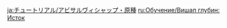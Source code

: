 {{Tutorial
|title    = Primordial Bathysmal Vishap
|subtitle = New Entry
|type     = Enemies
|icon     = Icon Tutorial Monster.png
|about    = Primordial Bathysmal Vishap
|image1   = Tutorial Enemies Primordial Bathysmal Vishap.png
|text1    = A predator that lies in wait within the pitch-dark watery depths. It appears to have adapted to some unknown power out in the deep seas, such that it can use elements other than Hydro... When it faces strong foes, it will use its powerful Cleansing Shower. Characters hit by this attack will {{Color|help|lose a certain amount of Elemental Energy}}. If they do not have sufficient Elemental Energy, they will {{Color|help|lose HP}}.
|sort     = 2606
}}

[[ja:チュートリアル/アビサルヴィシャップ・原種]]
[[ru:Обучение/Вишап глубин: Исток]]